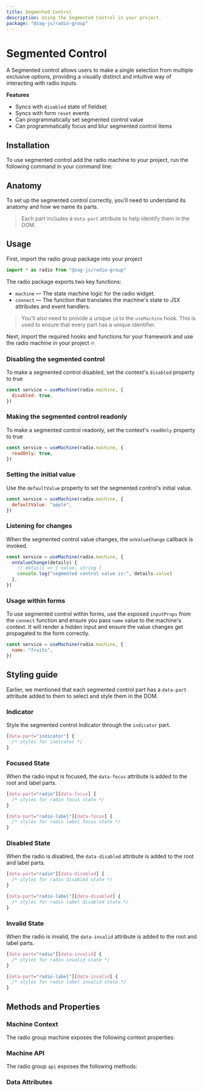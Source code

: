 ```yaml
---
title: Segmented Control
description: Using the Segmented Control in your project.
package: "@zag-js/radio-group"
---
```


# Segmented Control

A Segmented control allows users to make a single selection from multiple
exclusive options, providing a visually distinct and intuitive way of
interacting with radio inputs.

<Resources pkg="@zag-js/radio-group" />

<Showcase id="SegmentedControl" />

**Features**

- Syncs with `disabled` state of fieldset
- Syncs with form `reset` events
- Can programmatically set segmented control value
- Can programmatically focus and blur segmented control items

## Installation

To use segmented control add the radio machine to your project, run the
following command in your command line:

<CodeSnippet id="segmented-control/installation.mdx" />

## Anatomy

To set up the segmented control correctly, you'll need to understand its anatomy
and how we name its parts.

> Each part includes a `data-part` attribute to help identify them in the DOM.

<Anatomy id="segmented-control" />

## Usage

First, import the radio group package into your project

```jsx
import * as radio from "@zag-js/radio-group"
```

The radio package exports two key functions:

- `machine` — The state machine logic for the radio widget.
- `connect` — The function that translates the machine's state to JSX attributes
  and event handlers.

> You'll also need to provide a unique `id` to the `useMachine` hook. This is
> used to ensure that every part has a unique identifier.

Next, import the required hooks and functions for your framework and use the
radio machine in your project 🔥

<CodeSnippet id="segmented-control/usage.mdx" />

### Disabling the segmented control

To make a segmented control disabled, set the context's `disabled` property to
true

```jsx {2}
const service = useMachine(radio.machine, {
  disabled: true,
})
```

### Making the segmented control readonly

To make a segmented control readonly, set the context's `readOnly` property to
true

```jsx {2}
const service = useMachine(radio.machine, {
  readOnly: true,
})
```

### Setting the initial value

Use the `defaultValue` property to set the segmented control's initial value.

```jsx {2}
const service = useMachine(radio.machine, {
  defaultValue: "apple",
})
```

### Listening for changes

When the segmented control value changes, the `onValueChange` callback is
invoked.

```jsx {2-7}
const service = useMachine(radio.machine, {
  onValueChange(details) {
    // details => { value: string }
    console.log("segmented control value is:", details.value)
  },
})
```

### Usage within forms

To use segmented control within forms, use the exposed `inputProps` from the
`connect` function and ensure you pass `name` value to the machine's context. It
will render a hidden input and ensure the value changes get propagated to the
form correctly.

```jsx {2}
const service = useMachine(radio.machine, {
  name: "fruits",
})
```

## Styling guide

Earlier, we mentioned that each segmented control part has a `data-part`
attribute added to them to select and style them in the DOM.

### Indicator

Style the segmented control Indicator through the `indicator` part.

```css
[data-part="indicator"] {
  /* styles for indicator */
}
```

### Focused State

When the radio input is focused, the `data-focus` attribute is added to the root
and label parts.

```css
[data-part="radio"][data-focus] {
  /* styles for radio focus state */
}

[data-part="radio-label"][data-focus] {
  /* styles for radio label focus state */
}
```

### Disabled State

When the radio is disabled, the `data-disabled` attribute is added to the root
and label parts.

```css
[data-part="radio"][data-disabled] {
  /* styles for radio disabled state */
}

[data-part="radio-label"][data-disabled] {
  /* styles for radio label disabled state */
}
```

### Invalid State

When the radio is invalid, the `data-invalid` attribute is added to the root and
label parts.

```css
[data-part="radio"][data-invalid] {
  /* styles for radio invalid state */
}

[data-part="radio-label"][data-invalid] {
  /* styles for radio label invalid state */
}
```

## Methods and Properties

### Machine Context

The radio group machine exposes the following context properties:

<ContextTable name="radio-group" />

### Machine API

The radio group `api` exposes the following methods:

<ApiTable name="radio-group" />

### Data Attributes

<DataAttrTable name="radio-group" />
